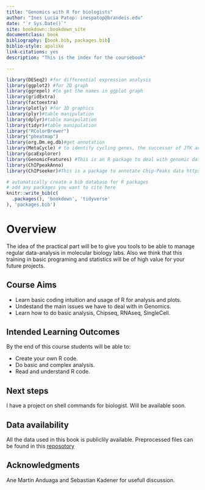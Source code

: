 ```yaml
--- 
title: "Genomics with R for biologists"
author: "Ines Lucia Patop: inespatop@brandeis.edu"
date: "`r Sys.Date()`"
site: bookdown::bookdown_site
documentclass: book
bibliography: [book.bib, packages.bib]
biblio-style: apalike
link-citations: yes
description: "This is the index for the coursebook"

---
```

```r
library(DESeq2) #for differential expression analysis
library(ggplot2) #for 2D graph
library(ggrepel) #to get the names in ggplot graph 
library(gridExtra)
library(factoextra)
library(plotly) #for 3D graphics
library(plyr)#table manipulation
library(dplyr)#table manipulation
library(tidyr)#table manipulation
library("RColorBrewer")
library("pheatmap")
library(org.Dm.eg.db)#get annotation
library(MetaCycle) # to identify cycling genes, the successor of JTK according to JTK authors
library(pcaExplorer)
library(GenomicFeatures) #This is an R package to deal with genomic data. You can read more at https://bioconductor.org/packages/release/bioc/vignettes/GenomicFeatures/inst/doc/GenomicFeatures.pdf
library(ChIPpeakAnno) 
library(ChIPseeker)#This is a package to annotate Chip-Peaks data https://bioconductor.org/packages/release/bioc/vignettes/ChIPpeakAnno/inst/doc/ChIPpeakAnno.html
```

```r
# automatically create a bib database for R packages
# add any packages you want to cite here
knitr::write_bib(c(
  .packages(), 'bookdown', 'tidyverse'
), 'packages.bib')

```

# Overview {-}

The idea of the practical part will be to give you tools to be able to manage regular data-analysis in molecular biology labs. Also we think that this training in basic programing and statistics will be of high value for your future projects.

## Course Aims

* Learn basic coding intuition and usage of R for analysis and plots.
* Undestand the main issues we have to deal with in Genomics.
* Learn how to do basic analysis, Chipseq, RNAseq, SingleCell.

## Intended Learning Outcomes

By the end of this course students will be able to:

* Create your own R code.
* Do basic and complex analysis.
* Read and understand R code.

## Next steps

I have a project on shell commands for biologist. Will be available soon.

## Data availability

All the data used in this book is publiclily available. Preprocessed files can be found in this [reposotory](https://drive.google.com/drive/folders/1AU01lWjAuXP0Ln4jNM0anWC2SAfbN6Oq?usp=sharing)

## Acknowledgments

Ane Martin Anduaga and Sebastian Kadener for usefull discussion.



